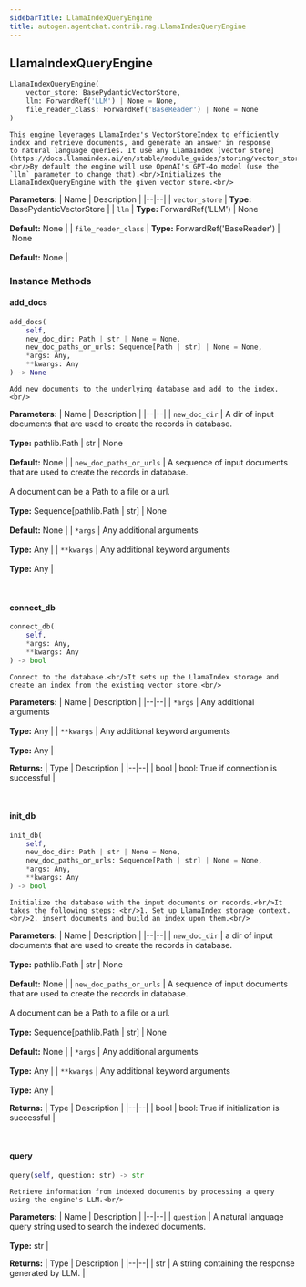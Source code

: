 ```yaml
---
sidebarTitle: LlamaIndexQueryEngine
title: autogen.agentchat.contrib.rag.LlamaIndexQueryEngine
---
```

<h2 id="autogen.agentchat.contrib.rag.LlamaIndexQueryEngine" class="doc doc-heading">
    <code class="doc-symbol doc-symbol-heading doc-symbol-class"></code>
    <span class="doc doc-object-name doc-class-name">LlamaIndexQueryEngine</span>
</h2>

```python
LlamaIndexQueryEngine(
    vector_store: BasePydanticVectorStore,
    llm: ForwardRef('LLM') | None = None,
    file_reader_class: ForwardRef('BaseReader') | None = None
)
```

    This engine leverages LlamaIndex's VectorStoreIndex to efficiently index and retrieve documents, and generate an answer in response
    to natural language queries. It use any LlamaIndex [vector store](https://docs.llamaindex.ai/en/stable/module_guides/storing/vector_stores/).<br/>By default the engine will use OpenAI's GPT-4o model (use the `llm` parameter to change that).<br/>Initializes the LlamaIndexQueryEngine with the given vector store.<br/>

<b>Parameters:</b>
| Name | Description |
|--|--|
| `vector_store` | **Type:** BasePydanticVectorStore |
| `llm` | **Type:** ForwardRef('LLM') \| None<br/><br/>**Default:** None |
| `file_reader_class` | **Type:** ForwardRef('BaseReader') \| None<br/><br/>**Default:** None |

### Instance Methods

<code class="doc-symbol doc-symbol-heading doc-symbol-method"></code>
#### add_docs

```python
add_docs(
    self,
    new_doc_dir: Path | str | None = None,
    new_doc_paths_or_urls: Sequence[Path | str] | None = None,
    *args: Any,
    **kwargs: Any
) -> None
```

    Add new documents to the underlying database and add to the index.<br/>

<b>Parameters:</b>
| Name | Description |
|--|--|
| `new_doc_dir` | A dir of input documents that are used to create the records in database.<br/><br/>**Type:** pathlib.Path \| str \| None<br/><br/>**Default:** None |
| `new_doc_paths_or_urls` | A sequence of input documents that are used to create the records in database.<br/><br/>A document can be a Path to a file or a url.<br/><br/>**Type:** Sequence[pathlib.Path \| str] \| None<br/><br/>**Default:** None |
| `*args` | Any additional arguments<br/><br/>**Type:** Any |
| `**kwargs` | Any additional keyword arguments<br/><br/>**Type:** Any |

<br />

<code class="doc-symbol doc-symbol-heading doc-symbol-method"></code>
#### connect_db

```python
connect_db(
    self,
    *args: Any,
    **kwargs: Any
) -> bool
```

    Connect to the database.<br/>It sets up the LlamaIndex storage and create an index from the existing vector store.<br/>

<b>Parameters:</b>
| Name | Description |
|--|--|
| `*args` | Any additional arguments<br/><br/>**Type:** Any |
| `**kwargs` | Any additional keyword arguments<br/><br/>**Type:** Any |

<b>Returns:</b>
| Type | Description |
|--|--|
| bool | bool: True if connection is successful |

<br />

<code class="doc-symbol doc-symbol-heading doc-symbol-method"></code>
#### init_db

```python
init_db(
    self,
    new_doc_dir: Path | str | None = None,
    new_doc_paths_or_urls: Sequence[Path | str] | None = None,
    *args: Any,
    **kwargs: Any
) -> bool
```

    Initialize the database with the input documents or records.<br/>It takes the following steps: <br/>1. Set up LlamaIndex storage context.<br/>2. insert documents and build an index upon them.<br/>

<b>Parameters:</b>
| Name | Description |
|--|--|
| `new_doc_dir` | a dir of input documents that are used to create the records in database.<br/><br/>**Type:** pathlib.Path \| str \| None<br/><br/>**Default:** None |
| `new_doc_paths_or_urls` | A sequence of input documents that are used to create the records in database.<br/><br/>A document can be a Path to a file or a url.<br/><br/>**Type:** Sequence[pathlib.Path \| str] \| None<br/><br/>**Default:** None |
| `*args` | Any additional arguments<br/><br/>**Type:** Any |
| `**kwargs` | Any additional keyword arguments<br/><br/>**Type:** Any |

<b>Returns:</b>
| Type | Description |
|--|--|
| bool | bool: True if initialization is successful |

<br />

<code class="doc-symbol doc-symbol-heading doc-symbol-method"></code>
#### query

```python
query(self, question: str) -> str
```

    Retrieve information from indexed documents by processing a query using the engine's LLM.<br/>

<b>Parameters:</b>
| Name | Description |
|--|--|
| `question` | A natural language query string used to search the indexed documents.<br/><br/>**Type:** str |

<b>Returns:</b>
| Type | Description |
|--|--|
| str | A string containing the response generated by LLM. |

<br />